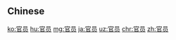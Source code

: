 {{also|官員}}
==Chinese==
{{zh-see|官員}}

[[ko:官员]]
[[hu:官员]]
[[mg:官员]]
[[ja:官员]]
[[uz:官员]]
[[chr:官员]]
[[zh:官员]]